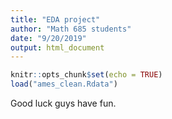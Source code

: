 ```yaml
---
title: "EDA project"
author: "Math 685 students"
date: "9/20/2019"
output: html_document
---
```


```r
knitr::opts_chunk$set(echo = TRUE)
load("ames_clean.Rdata")
```

Good luck guys have fun.
